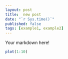 ```yaml
---
layout: post
title:  new post
date: "`r Sys.time()`"
published: false
tags: [example1, example2]
---
```


Your markdown here!

```r
plot(1:10)
```
